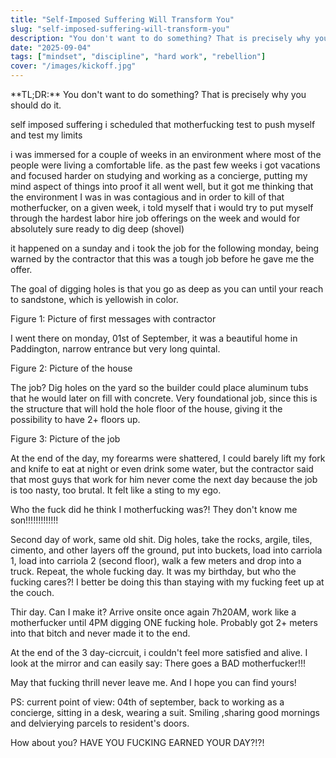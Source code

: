 ```yaml
---
title: "Self-Imposed Suffering Will Transform You"
slug: "self-imposed-suffering-will-transform-you"
description: "You don't want to do something? That is precisely why you should do it."
date: "2025-09-04"
tags: ["mindset", "discipline", "hard work", "rebellion"]
cover: "/images/kickoff.jpg"
---
```


<MyCallout>
**TL;DR:** You don't want to do something? That is precisely why you should do it.
</MyCallout>


self imposed suffering
i scheduled that motherfucking test to push myself and test my limits

i was immersed for a couple of weeks in an environment where most of the people were living a comfortable life. as the past few weeks i got vacations and focused harder on studying and working as a concierge, putting my mind aspect of things into proof
it all went well, but it got me thinking that the environment I was in was contagious and in order to kill of that motherfucker, on a given week, i told myself that i would try to put myself through the hardest labor hire job offerings on the week and would for absolutely sure ready to dig deep (shovel)

it happened on a sunday and i took the job for the following monday, being warned by the contractor that this was a tough job before he gave me the offer.

The goal of digging holes is that you go as deep as you can until your reach to sandstone, which is yellowish in color.

Figure 1: Picture of first messages with contractor

I went there on monday, 01st of September, it was a beautiful home in Paddington, narrow entrance but very long quintal.

Figure 2: Picture of the house

The job? Dig holes on the yard so the builder could place aluminum tubs that he would later on fill with concrete. Very foundational job, since this is the structure that will hold the hole floor of the house, giving it the possibility to have 2+ floors up.

Figure 3: Picture of the job

At the end of the day, my forearms were shattered, I could barely lift my fork and knife to eat at night or even drink some water, but the contractor said that most guys that work for him never come the next day because the job is too nasty, too brutal.
It felt like a sting to my ego. 

Who the fuck did he think I motherfucking was?! They don't know me son!!!!!!!!!!!!!

Second day of work, same old shit. Dig holes, take the rocks, argile, tiles, cimento, and other layers off the ground, put into buckets, load into carriola 1, load into carriola 2 (second floor), walk a few meters and drop into a truck.
Repeat, the whole fucking day. 
It was my birthday, but who the fucking cares?! I better be doing this than staying with my fucking feet up at the couch.

Thir day. Can I make it?
Arrive onsite once again 7h20AM, work like a motherfucker until 4PM digging ONE fucking hole. Probably got 2+ meters into that bitch and never made it to the end.

At the end of the 3 day-cicrcuit, i couldn't feel more satisfied and alive. I look at the mirror and can easily say: There goes a BAD motherfucker!!!

May that fucking thrill never leave me. And I hope you can find yours!

PS: current point of view: 04th of september, back to working as a concierge, sitting in a desk, wearing a suit. Smiling ,sharing good mornings and delvierying parcels to resident's doors.

How about you? HAVE YOU FUCKING EARNED YOUR DAY?!?!